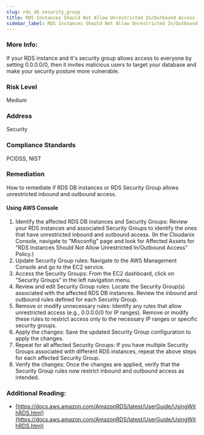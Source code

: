 ```yaml
---
slug: rds_db_security_group
title: RDS Instances Should Not Allow Unrestricted In/Outbound Access
sidebar_label: RDS Instances Should Not Allow Unrestricted In/Outbound Access
---
```


### More Info:

If your RDS instance and it's security group allows access to everyone by setting 0.0.0.0/0, then it invites malicious users to target your database and make your security posture more vulnerable.

### Risk Level

Medium

### Address

Security

### Compliance Standards

PCIDSS, NIST

### Remediation

How to remediate if RDS DB instances or RDS Security Group allows unrestricted inbound and outbound access.

#### Using AWS Console

1. Identify the affected RDS DB instances and Security Groups: Review your RDS instances and associated Security Groups to identify the ones that have unrestricted inbound and outbound access.
    (In the Cloudanix Console, navigate to "Misconfig" page and look for Affected Assets for "RDS Instances Should Not Allow Unrestricted In/Outbound Access" Policy.)
2. Update Security Group rules: Navigate to the AWS Management Console and go to the EC2 service.
3. Access the Security Groups: From the EC2 dashboard, click on "Security Groups" in the left navigation menu.
4. Review and edit Security Group rules: Locate the Security Group(s) associated with the affected RDS DB instances. Review the inbound and outbound rules defined for each Security Group.
5. Remove or modify unnecessary rules: Identify any rules that allow unrestricted access (e.g., 0.0.0.0/0 for IP ranges). Remove or modify these rules to restrict access only to the necessary IP ranges or specific security groups.
6. Apply the changes: Save the updated Security Group configuration to apply the changes.
7. Repeat for all affected Security Groups: If you have multiple Security Groups associated with different RDS instances, repeat the above steps for each affected Security Group.
8. Verify the changes: Once the changes are applied, verify that the Security Group rules now restrict inbound and outbound access as intended.

### Additional Reading:

- [https://docs.aws.amazon.com/AmazonRDS/latest/UserGuide/UsingWithRDS.html](https://docs.aws.amazon.com/AmazonRDS/latest/UserGuide/UsingWithRDS.html) 

